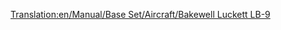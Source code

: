 [[Translation:en/Manual/Base Set/Aircraft/Bakewell Luckett LB-9]]

{{fr/Manual/Base Set/Aircraft/Avion|Nom=Bakewell Luckett LB-9
|Image=[[File:en/Manual/Base Set/Aircraft/McDonnellDouglasDC-9.png|Bakewell Luckett LB-9]]
|Coût=34 863 (69 726)
|Vitesse=947 km/h (592 MPH)
|Entretien=4 218 (8 436)
|Conception=1964
|Vie=26
|Capacité=100 passagers & 15 sacs de courrier
|Description=Un avion à réaction standard. Cet avion rapide fonctionnera sur les petits aéroports et ceux de navette.
|Réalité=[https://www.wikipedia.org/wiki/fr:McDonnell Douglas DC-9 McDonnell Douglas DC-9]
}}